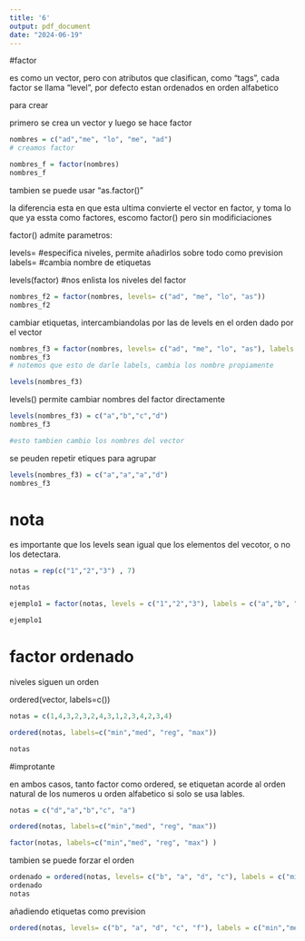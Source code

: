 ```yaml
---
title: '6'
output: pdf_document
date: "2024-06-19"
---
```


#factor

es como un vector, pero con atributos que clasifican, como "tags", cada factor se llama "level", por defecto estan ordenados en orden alfabetico

para crear

primero se crea un vector
y luego se hace factor

```r

nombres = c("ad","me", "lo", "me", "ad")
# creamos factor

nombres_f = factor(nombres)
nombres_f

```
tambien se puede usar "as.factor()"

la diferencia esta en que esta ultima convierte el vector en factor, y toma lo que ya essta como factores, 
escomo factor() pero sin modificiaciones

factor() admite parametros:

levels=  #especifica niveles, permite añadirlos sobre todo como prevision
labels=  #cambia nombre de etiquetas

levels(factor) #nos enlista los niveles del factor

```r
nombres_f2 = factor(nombres, levels= c("ad", "me", "lo", "as"))
nombres_f2


```
cambiar etiquetas, intercambiandolas por las de levels en el orden dado por el vector

```r
nombres_f3 = factor(nombres, levels= c("ad", "me", "lo", "as"), labels = c("adq", "meq", "lsq", "loq"))
nombres_f3
# notemos que esto de darle labels, cambia los nombre propiamente

```

```r
levels(nombres_f3)
```

levels() permite cambiar nombres del factor directamente

```r
levels(nombres_f3) = c("a","b","c","d")
nombres_f3

#esto tambien cambio los nombres del vector 
```
se peuden repetir etiques para agrupar


```r
levels(nombres_f3) = c("a","a","a","d")
nombres_f3

``` 
# nota

es importante que los levels sean igual que los elementos del vecotor, o no los detectara.

```r
notas = rep(c("1","2","3") , 7)

notas 

ejemplo1 = factor(notas, levels = c("1","2","3"), labels = c("a","b", "c"))   

ejemplo1


```




# factor ordenado
niveles siguen un orden

ordered(vector, labels=c())

```r
notas = c(1,4,3,2,3,2,4,3,1,2,3,4,2,3,4)

ordered(notas, labels=c("min","med", "reg", "max"))

notas
```
#improtante

en ambos casos, tanto factor como ordered, se etiquetan acorde al orden natural de los numeros u orden alfabetico si solo se usa lables.


```r
notas = c("d","a","b","c", "a")

ordered(notas, labels=c("min","med", "reg", "max"))

factor(notas, labels=c("min","med", "reg", "max") )


```
tambien se puede forzar el orden

```r
ordenado = ordered(notas, levels= c("b", "a", "d", "c"), labels = c("min","med", "reg", "max"))
ordenado
notas

```
añadiendo etiquetas como prevision

```r
ordered(notas, levels= c("b", "a", "d", "c", "f"), labels = c("min","med", "reg", "max", "super"))

```
